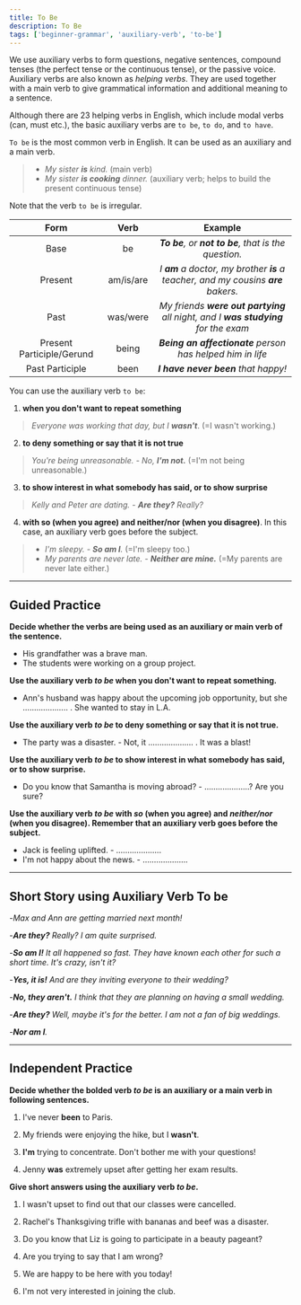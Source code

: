 ```yaml
---
title: To Be
description: To Be
tags: ['beginner-grammar', 'auxiliary-verb', 'to-be']
---
```



We use auxiliary verbs to form questions, negative sentences, compound tenses (the perfect tense or the continuous tense), or the passive voice. Auxiliary verbs are also known as _helping verbs_. They are used together with a main verb to give grammatical information and additional meaning to a sentence.

Although there are 23 helping verbs in English, which include modal verbs (can, must etc.), the basic auxiliary verbs are `to be`, `to do`, and `to have`.

`To be` is the most common verb in English. It can be used as an auxiliary and a main verb.

> - _My sister **is** kind._ (main verb)
> - _My sister **is cooking** dinner._ (auxiliary verb; helps to build the present continuous tense)

Note that the verb `to be` is irregular.

|           Form            |   Verb    |                                      Example                                      |
| :-----------------------: | :-------: | :-------------------------------------------------------------------------------: |
|           Base            |    be     |               _**To be**, or **not to be**, that is the question._                |
|          Present          | am/is/are | _I **am** a doctor, my brother **is** a teacher, and my cousins **are** bakers._  |
|           Past            | was/were  | _My friends **were out partying** all night, and I **was studying** for the exam_ |
| Present Participle/Gerund |   being   |             _**Being an affectionate** person has helped him in life_             |
|      Past Participle      |   been    |                        _**I have never been** that happy!_                        |

You can use the auxiliary verb `to be`:

1. **when you don't want to repeat something**

> _Everyone was working that day, but I **wasn't**_. (=I wasn't working.)

2. **to deny something or say that it is not true**

> _You're being unreasonable. - No, **I'm not.**_ (=I'm not being unreasonable.)

3. **to show interest in what somebody has said, or to show surprise**

> _Kelly and Peter are dating. - **Are they?** Really?_

4. **with so (when you agree) and neither/nor (when you disagree)**. In this case, an auxiliary verb goes before the subject.

> - _I'm sleepy. - **So am I**._ (=I'm sleepy too.)
> - _My parents are never late. - **Neither are mine.**_ (=My parents are never late either.)

---

## Guided Practice

**Decide whether the verbs are being used as an auxiliary or main verb of the sentence.**

- His grandfather was a brave man. <InfoTooltip label="main verb" />
- The students were working on a group project. <InfoTooltip label="auxiliary verb" />

**Use the auxiliary verb _to be_ when you don't want to repeat something.**

- Ann's husband was happy about the upcoming job opportunity, but she .................... . She wanted to stay in L.A. <InfoTooltip label="wasn't" />

**Use the auxiliary verb _to be_ to deny something or say that it is not true.**

- The party was a disaster. - Not, it .................... . It was a blast! <InfoTooltip label="wasn't" />

**Use the auxiliary verb _to be_ to show interest in what somebody has said, or to show surprise.**

- Do you know that Samantha is moving abroad? - ....................? Are you sure? <InfoTooltip label="Is she?" />

**Use the auxiliary verb _to be_ with _so_ (when you agree) and _neither/nor_ (when you disagree). Remember that an auxiliary verb goes before the subject.**

- Jack is feeling uplifted. - .................... <InfoTooltip label="So is she." />
- I'm not happy about the news. - .................... <InfoTooltip label="Neither am I." />

---

## Short Story using Auxiliary Verb To be

-_Max and Ann are getting married next month!_

-_**Are they?** Really? I am quite surprised._

-_**So am I!** It all happened so fast. They have known each other for such a short time. It's crazy, isn't it?_

-_**Yes, it is!** And are they inviting everyone to their wedding?_

-_**No, they aren't.** I think that they are planning on having a small wedding._

-_**Are they?** Well, maybe it's for the better. I am not a fan of big weddings._

-_**Nor am I**._

---

## Independent Practice

**Decide whether the bolded verb _to be_ is an auxiliary or a main verb in following sentences.**

1. I've never **been** to Paris. <InfoTooltip label="main verb" />

2. My friends were enjoying the hike, but I **wasn't**. <InfoTooltip label="auxiliary verb" />

3. **I'm** trying to concentrate. Don't bother me with your questions! <InfoTooltip label="auxiliary verb" />

4. Jenny **was** extremely upset after getting her exam results. <InfoTooltip label="main verb" />

**Give short answers using the auxiliary verb _to be_.**

1. I wasn't upset to find out that our classes were cancelled. <InfoTooltip label="Nor was I/Neither was I" />

2. Rachel's Thanksgiving trifle with bananas and beef was a disaster. <InfoTooltip label="Yes, it was./No, it wasn't. Joey liked it." />

3. Do you know that Liz is going to participate in a beauty pageant? <InfoTooltip label="Is she? Really?" />

4. Are you trying to say that I am wrong? <InfoTooltip label="Yes, I am./No, I'm not." />

5. We are happy to be here with you today! <InfoTooltip label="So am I!" />

6. I'm not very interested in joining the club. <InfoTooltip label="Nor am I./Neither am I." />
